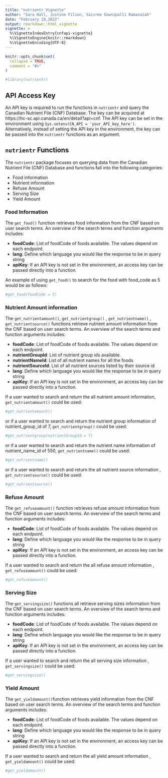 ```yaml
---
title: "nutrientr Vignette"
author: "Sara Hall, Justine Filion, Saisree Gownipalli Ramanaiah"
date: "February 10,2022"
output: rmarkdown::html_vignette
vignette: >
  %\VignetteIndexEntry{cnfapi-vignette}
  %\VignetteEngine{knitr::rmarkdown}
  %\VignetteEncoding{UTF-8}
---
```


```r
knitr::opts_chunk$set(
  collapse = TRUE,
  comment = "#>"
)
```

```r
#library(nutrientr)
```

## API Access Key

An API key is required to run the functions in `nutrientr` and query the Canadian Nutrient File (CNF) Database. The key can be acquired at https://hc-sc.api.canada.ca/en/detail?api=cnf. The API key can be set in the environment using `Sys.setenv(CN_API = 'your_API_key_here')`. Alternatively, instead of setting the API key in the environment, the key can be passed into the `nutrientr` functions as an argument.

## `nutrientr` Functions

The `nutrientr` package focuses on querying data from the Canadian Nutrient File (CNF) Database and functions fall into the following categories:

- Food information
- Nutrient information
- Refuse Amount
- Serving Size
- Yield Amount

### Food Information

The `get_food()` function retrieves food information from the CNF based on user search terms. An overview of the search terms and function arguments includes:

- **foodCode**: List of foodCode of foods available. The values depend on each endpoint. 
- **lang**:  Define which language you would like the response to be in query string
- **apiKey**: If an API key is not set in the environment, an access key can be passed directly into a function.


An example of using `get_food()` to search for the food with food_code as 5 would be as follows:

```r
#get_food(foodCode = 5)
```
### Nutrient Amount information

The `get_nutrientamount()`, `get_nutrientgroup()` , `get_nutrientname()` , `get_nutrientsource()` functions retrieve nutrient amount information from the CNF based on user search terms. An overview of the search terms and function arguments includes:

- **foodCode**: List of foodCode of foods available. The values depend on each endpoint. 
- **nutrientGroupId**:  List of nutrient group ids available.
- **nutrientNameId**: List of all nutrient names for all the foods
- **nutrientSourceId**: List of all nutrient sources listed by their source id
- **lang**:  Define which language you would like the response to be in query string
- **apiKey**: If an API key is not set in the environment, an access key can be passed directly into a function.

If a user wanted to search and return the all nutrient amount information, `get_nutrientamount()` could be used:

```r
#get_nutrientamount()
```
or if a user wanted to search and return the nutrient group information of nutrient_group_id of 7, `get_nutrientgroup()` could be used:
```r
#get_nutrientgroup(nutrientGroupId = 7)
```
or if a user wanted to search and return the nutrient name information of nutrient_name_id of 550, `get_nutrientname()` could be used:
```r
#get_nutrientname()
```
or if a user wanted to search and return the all nutrient source information , `get_nutrientsource()` could be used:
```r
#get_nutrientsource()
```
### Refuse Amount

The `get_refuseamount()` function retrieves refuse amount information from the CNF based on user search terms. An overview of the search terms and function arguments includes:

- **foodCode**: List of foodCode of foods available. The values depend on each endpoint.  
- **lang**:  Define which language you would like the response to be in query string
- **apiKey**: If an API key is not set in the environment, an access key can be passed directly into a function.

If a user wanted to search and return the all refuse amount information , `get_refuseamount()` could be used:
```r
#get_refuseamount()
```
### Serving Size

The `get_servingsize()` functions all retrieve serving sizes information from the CNF based on user search terms. An overview of the search terms and function arguments includes:

- **foodCode**: List of foodCode of foods available. The values depend on each endpoint.  
- **lang**:  Define which language you would like the response to be in query string
- **apiKey**: If an API key is not set in the environment, an access key can be passed directly into a function.

If a user wanted to search and return the all serving size information , `get_servingsize()` could be used:
```r
#get_servingsize()
```
### Yield Amount
The `get_yieldamount()`function retrieves yield information from the CNF based on user search terms. An overview of the search terms and function arguments includes:

- **foodCode**: List of foodCode of foods available. The values depend on each endpoint.  
- **lang**:  Define which language you would like the response to be in query string
- **apiKey**: If an API key is not set in the environment, an access key can be passed directly into a function.

If a user wanted to search and return the all yield amount information , `get_yieldamount()` could be used:
```r
#get_yieldamount()
```

